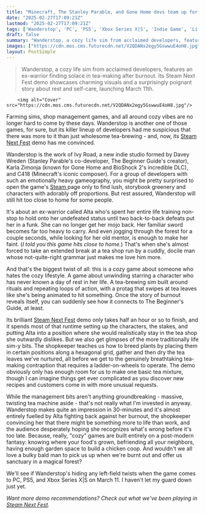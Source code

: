 ```yaml
---
title: "Minecraft, The Stanley Parable, and Gone Home devs team up for my favorite cozy Steam Next Fest game, which is naturally about an ex-warrior who hates the cozy life"
date: "2025-02-27T17:09:21Z"
lastmod: "2025-02-27T17:09:21Z"
tags: ['Wanderstop', 'PC', 'PS5', 'Xbox Series X|S', 'Indie Game', 'Life Sim', 'Shop Management', 'Cozy Game', 'Steam Next Fest']
draft: false
summary: "Wanderstop, a cozy life sim from acclaimed developers, features an ex-warrior finding solace in tea-making after burnout.  Its Steam Next Fest demo showcases charming visuals and a surprisingly poignant story about rest and self-care, launching March 11th."
images: ["https://cdn.mos.cms.futurecdn.net/V2QDANx2egy5GswwuE4oH8.jpg"]
layout: PostSimple
---
```

> Wanderstop, a cozy life sim from acclaimed developers, features an ex-warrior finding solace in tea-making after burnout.  Its Steam Next Fest demo showcases charming visuals and a surprisingly poignant story about rest and self-care, launching March 11th.


        <img alt="Cover" src="https://cdn.mos.cms.futurecdn.net/V2QDANx2egy5GswwuE4oH8.jpg"/>
        
Farming sims, shop management games, and all around cozy vibes are no longer hard to come by these days. Wanderstop is another one of those games, for sure, but its killer lineup of developers had me suspicious that there was more to it than just wholesome tea-brewing - and, now, its [Steam Next Fest](https://www.gamesradar.com/games/steam-next-fest-guide/) demo has me convinced.

Wanderstop is the work of Ivy Road, a new indie studio formed by Davey Wreden (Stanley Parable's co-developer, The Beginner Guide's creator), Karla Zimonja (known for Gone Home and BioShock 2's incredible DLC), and C418 (Minecraft's iconic composer). For a group of developers with such an emotionally heavy gameography, you might be pretty surprised to open the game's [Steam ](https://store.steampowered.com/app/1299460/Wanderstop/)page only to find lush, storybook greenery and characters with adorably off proportions. But rest assured, Wanderstop will still hit too close to home for some people.

It's about an ex-warrior called Alta who's spent her entire life training non-stop to hold onto her undefeated status until two back-to-back defeats put her in a funk. She can no longer get her mojo back. Her familiar sword becomes far too heavy to carry. And even jogging through the forest for a couple seconds, while looking for her old mentor, is enough to make her faint. (*I told you this game hits close to home.*) That's when she's almost forced to take an extended break at a tea shop run by a cuddly, docile man whose not-quite-right grammar just makes me love him more.

And that's the biggest twist of all: this is a cozy game about someone who hates the cozy lifestyle. A game about unwinding starring a character who has never known a day of rest in her life. A tea-brewing sim built around rituals and repeating loops of action, with a protag that swipes at tea leaves like she's being animated to hit something. Once the story of burnout reveals itself, you can suddenly see how it connects to The Beginner's Guide, at least.

Its brilliant [Steam Next Fest](https://www.gamesradar.com/tag/steam-next-fest/) demo only takes half an hour or so to finish, and it spends most of that runtime setting up the characters, the stakes, and putting Alta into a position where she would realistically stay in the tea shop she outwardly dislikes. But we also get glimpses of the more traditionally life sim-y bits. The shopkeeper teaches us how to breed plants by placing them in certain positions along a hexagonal grid, gather and then dry the tea leaves we've nurtured, all before we get to the genuinely breathtaking tea-making contraption that requires a ladder-on-wheels to operate. The demo obviously only has enough room for us to make one basic tea mixture, though I can imagine things get ever complicated as you discover new recipes and customers come in with more unusual requests.

While the management bits aren't anything groundbreaking - massive, twisting tea machine aside - that's not really what I'm invested in anyway. Wanderstop makes quite an impression in 30-minutes and it's almost entirely fuelled by Alta fighting back against her burnout, the shopkeeper convincing her that there might be something more to life than work, and the audience desperately hoping she recognizes what's wrong before it's too late. Because, really, "cozy" games are built entirely on a post-modern fantasy: knowing where your food's grown, befriending all your neighbors, having enough garden space to build a chicken coop. And wouldn't we all love a bulky bald man to pick us up when we're burnt out and offer us sanctuary in a magical forest?

We'll see if Wanderstop's hiding any left-field twists when the game comes to PC, PS5, and Xbox Series X|S on March 11. I haven't let my guard down just yet.

*Want more demo recommendations? Check out what we've been playing in *[<em>Steam Next Fest</em>](https://www.gamesradar.com/tag/steam-next-fest/)*.*
        